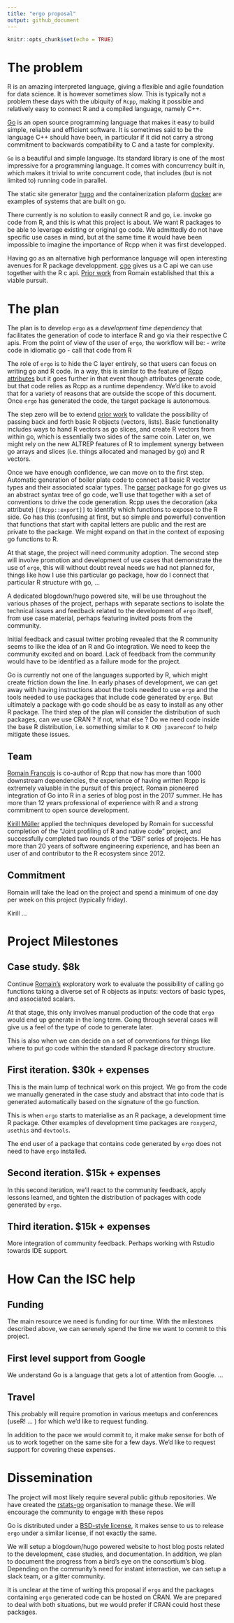 ```yaml
---
title: "ergo proposal"
output: github_document
---
```


```r
knitr::opts_chunk$set(echo = TRUE)
```

# The problem

R is an amazing interpreted language, giving a flexible and agile foundation for data science. 
It is however sometimes slow. This is typically not a problem these days with the 
ubiquity of `Rcpp`, making it possible and relatively easy 
to connect R and a compiled language, namely C++. 

[Go](https://golang.org) is an open source programming language that makes it easy to 
build simple, reliable and efficient software. It is sometimes said to be the language 
C++ should have been, in particular if it did not carry a strong commitment to backwards
compatibility to C and a taste for complexity.  

`Go` is a beautiful and simple language. Its standard library is one of the most impressive
for a programming language. It comes with concurrency built in, which makes it trivial 
to write concurrent code, that includes (but is not limited to) running code in parallel. 

The static site generator [hugo](https://gohugo.io) and the containerization plaform 
[docker](https://www.docker.com/) are examples of systems that are built on go. 

There currently is no solution to easily connect R and go, i.e. invoke go code 
from R, and this is what this project is about. We want R packages to 
be able to leverage existing or original go code. We admittedly do not have 
specific use cases in mind, but at the same time it would have been impossible 
to imagine the importance of Rcpp when it was first developped. 

Having go as an alternative high performance language will open 
interesting avenues for R package developpment. [cgo](https://golang.org/cmd/cgo/) gives us a 
C api we can use together with the R c api. [Prior work](https://purrple.cat/tags/go/) from 
Romain established that this a viable pursuit. 

# The plan

The plan is to develop `ergo` as a *development time dependency* that facilitates the generation of 
code to interface R and go via their respective C apis. From the point of view of the user of `ergo`, 
the workflow will be:
 - write code in idiomatic go
 - call that code from R

The role of `ergo` is to hide the C layer entirely, so that users can focus on writing go and R code. 
In a way, this is similar to the feature of [Rcpp attributes](https://cran.r-project.org/web/packages/Rcpp/vignettes/Rcpp-attributes.pdf)
but it goes further in that event though attributes generate code, but that code relies as Rcpp 
as a runtime dependency. We'd like to avoid that for a variety of reasons that are outside the scope of this document. 
Once `ergo` has generated the code, the target package is autonomous. 

The step zero will be to extend [prior work](https://purrple.cat/tags/go/) to validate 
the possibility of passing back and forth basic R objects (vectors, lists). Basic 
functionality includes ways to hand R vectors as go slices, and create R vectors from 
within go, which is essentially two sides of the same coin. Later on, we might 
rely on the new ALTREP features of R to implement synergy between go arrays and slices 
(i.e. things allocated and managed by go) and R vectors. 

Once we have enough confidence, we can move on to the first step. Automatic generation 
of boiler plate code to connect all basic R vector types and their associated 
scalar types. The [parser](https://golang.org/pkg/go/parser/) package for go 
gives us an abstract syntax tree of go code, we'll use that together with a set of 
conventions to drive the code generation. Rcpp uses the decoration (aka attribute) 
`[[Rcpp::export]]` to identify which functions to expose to the R side. Go has this 
(confusing at first, but so simple and powerful) convention that functions that start 
with capital letters are public and the rest are private to the package. We might expand 
on that in the context of exposing go functions to R. 

At that stage, the project will need community adoption. The second step will 
involve promotion and development of use cases that demonstrate the use of `ergo`, 
this will without doubt reveal needs we had not planned for, things like 
how I use this particular go package, how do I connect that particular R structure with go, ...

A dedicated blogdown/hugo powered site, will be use throughout the various phases of the 
project, perhaps with separate sections to isolate the technical 
issues and feedback related to the development of `ergo` itself, from use case 
material, perhaps featuring invited posts from the community. 

Initial feedback and casual twitter probing revealed that the R community 
seems to like the idea of an R and Go integration. We need to keep the 
community excited and on board. Lack of feedback from the community 
would have to be identified as a failure mode for the project. 

Go is currently not one of the languages supported by R, which might create friction 
down the line. In early phases of development, we can get away with 
having instructions about the tools needed to use `ergo` and the tools needed
to use packages that include code generated by `ergo`. But ultimately a 
package with go code should be as easy to install as any other R package. 
The third step of the plan will consider the distribution of such packages, 
can we use CRAN ? If not, what else ? Do we need code inside the base R distribution, 
i.e. something similar to `R CMD javareconf` to help mitigate these issues. 


## Team

[Romain François](https://twitter.com/romain_francois/) is co-author of Rcpp that now has more than 
1000 downstream dependencies, the experience of having written Rcpp is extremely valuable in the pursuit of
this project. Romain pioneered integration of Go into R in a series of 
blog post in the 2017 summer. He has more than 12 years professional of experience with R and 
a strong commitment to open source development. 

[Kirill Müller](https://twitter.com/krlmlr) applied the techniques developed by Romain for 
successful completion of the “Joint profiling of R and native code” project, 
and successfully completed two rounds of the “DBI” series of projects. 
He has more than 20 years of software engineering experience, and has been an user 
of and contributor to the R ecosystem since 2012.

## Commitment 

Romain will take the lead on the project and spend a minimum of one day per week on this project (typically friday). 

Kirill ... 

# Project Milestones

## Case study. $8k

Continue [Romain's](https://purrple.cat/tags/go/) exploratory work to evaluate the 
possibility of calling go functions taking a diverse set of R objects as inputs: 
vectors of basic types, and associated scalars. 

At that stage, this only involves manual production of the code that `ergo` would end up 
generate in the long term. Going through several cases will give us a feel of the 
type of code to generate later. 

This is also when we can decide on a set of conventions for things like where to put go code
within the standard R package directory structure. 

## First iteration. $30k + expenses

This is the main lump of technical work on this project. We go from the code we manually 
generated in the case study and abstract that into code that is generated 
automatically based on the signature of the go function. 

This is when `ergo` starts to materialise as an R package, a development time 
R package. Other examples of development time packages are `roxygen2`, `usethis` and `devtools`. 

The end user of a package that contains code generated by `ergo` does not need to have `ergo` 
installed. 

## Second iteration. $15k + expenses

In this second iteration, we'll react to the community feedback, apply lessons learned, 
and tighten the distribution of packages with code generated by `ergo`. 

## Third iteration. $15k + expenses

More integration of community feedback. Perhaps working with Rstudio towards IDE support. 

# How Can the ISC help

## Funding

The main resource we need is funding for our time. With the milestones described above, 
we can serenely spend the time we want to commit to this project. 

## First level support from Google

We understand Go is a language that gets a lot of attention from Google. ...

## Travel

This probably will require promotion in various meetups and conferences (useR! ... )
for which we'd like to request funding. 

In addition to the pace we would commit to, it make make sense for both of us 
to work together on the same site for a few days. We'd like to request support for 
covering these expenses. 

# Dissemination

The project will most likely require several public github repositories. We have 
created the [rstats-go](https://github.com/rstats-go) organisation to manage these. 
We will encourage the community to engage with these repos 

Go is distributed under a [BSD-style license](https://golang.org/LICENSE), it makes sense to us
to release `ergo` under a similar license, if not exactly the same. 

We will setup a blogdown/hugo powered website to host blog posts related to the 
development, case studies, and documentation. In addition, we plan to document 
the progress from a bird's eye on the consortium's blog. Depending on the community's need for 
instant interraction, we can setup a slack team, or a gitter community. 

It is unclear at the time of writing this proposal if `ergo` and the packages 
containing `ergo` generated code can be hosted on CRAN. We are prepared to deal 
with both situations, but we would prefer if CRAN could host these packages. 

